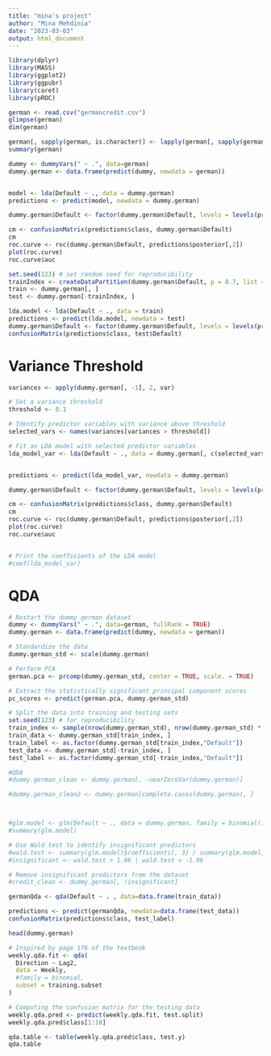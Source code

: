 ```yaml
---
title: "mina's project"
author: "Mina Mehdinia"
date: "2023-03-03"
output: html_document
---
```




```r
library(dplyr)
library(MASS)
library(ggplot2)
library(ggpubr)
library(caret)
library(pROC)
```

```r
german <- read.csv("germancredit.csv")
glimpse(german)
dim(german)

german[, sapply(german, is.character)] <- lapply(german[, sapply(german, is.character)], as.factor)
summary(german)
```

```r

dummy <- dummyVars(" ~ .", data=german)
dummy.german <- data.frame(predict(dummy, newdata = german)) 


model <- lda(Default ~ ., data = dummy.german)
predictions <- predict(model, newdata = dummy.german)

dummy.german$Default <- factor(dummy.german$Default, levels = levels(predictions$class))

cm <- confusionMatrix(predictions$class, dummy.german$Default)
cm
roc.curve <- roc(dummy.german$Default, predictions$posterior[,2])
plot(roc.curve)
roc.curve$auc


```

```r

set.seed(123) # set random seed for reproducibility
trainIndex <- createDataPartition(dummy.german$Default, p = 0.7, list = FALSE)
train <- dummy.german[, ]
test <- dummy.german[-trainIndex, ]

lda.model <- lda(Default ~ ., data = train)
predictions <- predict(lda.model, newdata = test)
dummy.german$Default <- factor(dummy.german$Default, levels = levels(predictions$class))
confusionMatrix(predictions$class, test$Default)

```
# Variance Threshold

```r
variances <- apply(dummy.german[, -1], 2, var)

# Set a variance threshold
threshold <- 0.1

# Identify predictor variables with variance above threshold
selected_vars <- names(variances[variances > threshold])

# Fit an LDA model with selected predictor variables
lda_model_var <- lda(Default ~ ., data = dummy.german[, c(selected_vars, "Default")])


predictions <- predict(lda_model_var, newdata = dummy.german)

dummy.german$Default <- factor(dummy.german$Default, levels = levels(predictions$class))

cm <- confusionMatrix(predictions$class, dummy.german$Default)
cm
roc.curve <- roc(dummy.german$Default, predictions$posterior[,2])
plot(roc.curve)
roc.curve$auc


# Print the coefficients of the LDA model
#coef(lda_model_var)
```

# QDA

```r
# Restart the dummy german dataset
dummy <- dummyVars(" ~ .", data=german, fullRank = TRUE)
dummy.german <- data.frame(predict(dummy, newdata = german)) 

# Standardize the data
dummy.german_std <- scale(dummy.german)

# Perform PCA
german.pca <- prcomp(dummy.german_std, center = TRUE, scale. = TRUE)

# Extract the statistically significant principal component scores
pc_scores <- predict(german.pca, dummy.german_std)

# Split the data into training and testing sets
set.seed(123) # for reproducibility
train_index <- sample(nrow(dummy.german_std), nrow(dummy.german_std) * 0.7) # 70% for training
train_data <- dummy.german_std[train_index, ]
train_label <- as.factor(dummy.german_std[train_index,"Default"])
test_data <- dummy.german_std[-train_index, ]
test_label <- as.factor(dummy.german_std[-train_index,"Default"])
```


```r
#QDA
#dummy.german_clean <- dummy.german[, -nearZeroVar(dummy.german)]

#dummy.german_clean2 <- dummy.german[complete.cases(dummy.german), ]



#glm.model <- glm(Default ~ ., data = dummy.german, family = binomial())
#summary(glm.model)

# Use Wald test to identify insignificant predictors
#wald.test <- summary(glm.model)$coefficients[, 3] / summary(glm.model)$coefficients[, 4]
#insignificant <- wald.test > 1.96 | wald.test < -1.96

# Remove insignificant predictors from the dataset
#credit_clean <- dummy.german[, !insignificant]

germanQda <- qda(Default ~ . , data=data.frame(train_data))

predictions <- predict(germanQda, newdata=data.frame(test_data))
confusionMatrix(predictions$class, test_label)
```

```r
head(dummy.german)
```


```r
# Inspired by page 176 of the textbook
weekly.qda.fit <- qda(
  Direction ~ Lag2,
  data = Weekly,
  #family = binomial,
  subset = training.subset
)
```


```r
# Computing the confusion matrix for the testing data
weekly.qda.pred <- predict(weekly.qda.fit, test.split)
weekly.qda.pred$class[1:10]
```

```r
qda.table <- table(weekly.qda.pred$class, test.y)
qda.table
```


